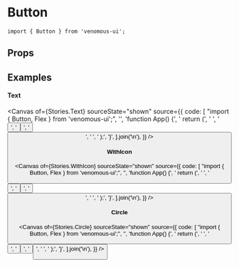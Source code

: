 
<Meta of={Stories} />

# Button

```tsx
import { Button } from 'venomous-ui';
```

## Props

<Controls />
<Canvas of={Stories.Default} />

## Examples

#### Text

<Canvas
  of={Stories.Text}
  sourceState="shown"
  source={{
    code: [
      "import { Button, Flex } from 'venomous-ui';",
      '',
      'function App() {',
      '  return (',
      '    <Flex row gap={2}>',
      '      <Button text="Abc" />',
      '      <Button text="Abc" isGhost />',
      '      <Button text="Abc" isOutlined />',
      '    </Flex>',
      '  );',
      '}',
    ].join('\n'),
  }}
/>

#### WithIcon

<Canvas
  of={Stories.WithIcon}
  sourceState="shown"
  source={{
    code: [
      "import { Button, Flex } from 'venomous-ui';",
      '',
      'function App() {',
      '  return (',
      '    <Flex row gap={2}>',
      '      <Button text="Abc" icon="mdi:home" iconWidth={20} iconPosition="start" />',
      '      <Button icon="mdi:home" iconWidth={20} />',
      '      <Button text="Abc" icon="mdi:home" iconWidth={20} iconPosition="end" />',
      '    </Flex>',
      '  );',
      '}',
    ].join('\n'),
  }}
/>

#### Circle

<Canvas
  of={Stories.Circle}
  sourceState="shown"
  source={{
    code: [
      "import { Button, Flex } from 'venomous-ui';",
      '',
      'function App() {',
      '  return (',
      '    <Flex row gap={2}>',
      '      <Button isCircle icon="mdi:home" iconWidth={20} />',
      '      <Button isCircle isGhost icon="mdi:home" iconWidth={20} />',
      '      <Button isCircle isOutlined icon="mdi:home" iconWidth={20} />',
      '    </Flex>',
      '  );',
      '}',
    ].join('\n'),
  }}
/>
